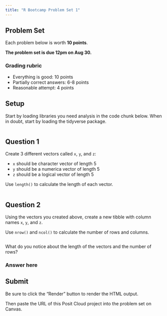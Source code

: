 ```yaml
---
title: "R Bootcamp Problem Set 1"
---
```


## Problem Set

Each problem below is worth **10 points**.

**The problem set is due 12pm on Aug 30.**

### Grading rubric

- Everything is good: 10 points
- Partially correct answers: 6-8 points
- Reasonable attempt: 4 points

## Setup

Start by loading libraries you need analysis in the code chunk below.
When in doubt, start by loading the tidyverse package.

```r

```

## Question 1

Create 3 different vectors called `x`, `y`, and `z`:

- `x` should be character vector of length 5
- `y` should be a numerica vector of length 5
- `z` should be a logical vector of length 5

Use `length()` to calculate the length of each vector.

```r

```

## Question 2

Using the vectors you created above, create a new tibble with column names
`x`, `y`, and `z`.

Use `nrow()` and `ncol()` to calculate the number of rows and columns.


```r

```

What do you notice about the length of the vectors and the number of rows?

### Answer here

## Submit

Be sure to click the "Render" button to render the HTML output.

Then paste the URL of this Posit Cloud project into the problem set on Canvas.
